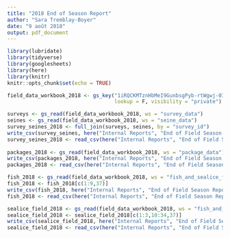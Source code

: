 ```yaml
---
title: "2018 End of Season Report"
author: "Sara Tremblay-Boyer"
date: "9 août 2018"
output: pdf_document
---
```


```r

library(lubridate)
library(tidyverse)
library(googlesheets)
library(here)
library(knitr)
knitr::opts_chunk$set(echo = TRUE)
```



```r
field_data_workbook_2018 <- gs_key("1iRQCKMTznHbMeI9GunbsgPyb-rtWgwj-0IfxLw7NBJE", 
                                   lookup = F, visibility = "private")

surveys <- gs_read(field_data_workbook_2018, ws = "survey_data")
seines <- gs_read(field_data_workbook_2018, ws = "seine_data")
survey_seines_2018 <- full_join(surveys, seines, by = "survey_id")
write_csv(survey_seines, here("Internal Reports", "End of Field Season Reports", "Raw Data", "survey_seines_2018.csv"))
survey_seines_2018 <- read_csv(here("Internal Reports", "End of Field Season Reports", "Raw Data", "survey_seines_2018.csv"))
  
packages_2018 <- gs_read(field_data_workbook_2018, ws = "package_data")
write_csv(packages_2018, here("Internal Reports", "End of Field Season Reports", "Raw Data", "packages.csv"))
packages_2018 <- read_csv(here("Internal Reports", "End of Field Season Reports", "Raw Data", "packages.csv"))

fish_2018 <- gs_read(field_data_workbook_2018, ws = "fish_and_sealice_field_data")
fish_2018 <- fish_2018[c(1:9,37)]
write_csv(fish_2018, here("Internal Reports", "End of Field Season Reports", "Raw Data", "fish_2018.csv"))
fish_2018 <- read_csv(here("Internal Reports", "End of Field Season Reports", "Raw Data", "fish_2018.csv"))

sealice_field_2018 <- gs_read(field_data_workbook_2018, ws = "fish_and_sealice_field_data")
sealice_field_2018 <- sealice_field_2018[c(1:3,10:34,37)]
write_csv(sealice_field_2018, here("Internal Reports", "End of Field Season Reports", "Raw Data", "sealice_field_2018.csv"))
sealice_field_2018 <- read_csv(here("Internal Reports", "End of Field Season Reports", "Raw Data", "sealice_field_2018.csv"))

```
